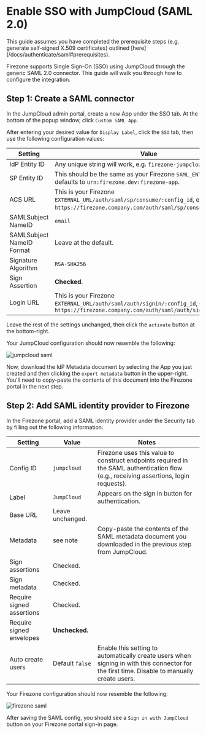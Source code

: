
# Enable SSO with JumpCloud (SAML 2.0)

<Alert color="info">
  This guide assumes you have completed the prerequisite steps (e.g. generate
  self-signed X.509 certificates) outlined
  [here](/docs/authenticate/saml#prerequisites).
</Alert>

Firezone supports Single Sign-On (SSO) using JumpCloud through the generic SAML
2.0 connector. This guide will walk you through how to configure the
integration.

## Step 1: Create a SAML connector

In the JumpCloud admin portal, create a new App under the SSO tab. At the bottom
of the popup window, click `Custom SAML App`.

After entering your desired value for `Display Label`, click the `SSO` tab, then
use the following configuration values:

| Setting                   | Value                                                                                                                                      |
| ------------------------- | ------------------------------------------------------------------------------------------------------------------------------------------ |
| IdP Entity ID             | Any unique string will work, e.g. `firezone-jumpcloud`.                                                                                    |
| SP Entity ID              | This should be the same as your Firezone `SAML_ENTITY_ID`, defaults to `urn:firezone.dev:firezone-app`.                                    |
| ACS URL                   | This is your Firezone `EXTERNAL_URL/auth/saml/sp/consume/:config_id`, e.g. `https://firezone.company.com/auth/saml/sp/consume/jumpcloud`.  |
| SAMLSubject NameID        | `email`                                                                                                                                    |
| SAMLSubject NameID Format | Leave at the default.                                                                                                                      |
| Signature Algorithm       | `RSA-SHA256`                                                                                                                               |
| Sign Assertion            | **Checked**.                                                                                                                               |
| Login URL                 | This is your Firezone `EXTERNAL_URL/auth/saml/auth/signin/:config_id`, e.g. `https://firezone.company.com/auth/saml/auth/signin/jumpcloud` |

Leave the rest of the settings unchanged, then click the `activate` button at
the bottom-right.

Your JumpCloud configuration should now resemble the following:

<Image className="mx-auto"
  alt="jumpcloud saml"
  width={960}
  height={540}
  src="/images/jumpcloud-saml.png"
/>

Now, download the IdP Metadata document by selecting the App you just created
and then clicking the `export metadata` button in the upper-right. You'll need
to copy-paste the contents of this document into the Firezone portal in the next
step.

## Step 2: Add SAML identity provider to Firezone

In the Firezone portal, add a SAML identity provider under the Security tab by
filling out the following information:

| Setting                   | Value            | Notes                                                                                                                                       |
| ------------------------- | ---------------- | ------------------------------------------------------------------------------------------------------------------------------------------- |
| Config ID                 | `jumpcloud`      | Firezone uses this value to construct endpoints required in the SAML authentication flow (e.g., receiving assertions, login requests).      |
| Label                     | `JumpCloud`      | Appears on the sign in button for authentication.                                                                                           |
| Base URL                  | Leave unchanged. |                                                                                                                                             |
| Metadata                  | see note         | Copy-paste the contents of the SAML metadata document you downloaded in the previous step from JumpCloud.                                   |
| Sign assertions           | Checked.         |                                                                                                                                             |
| Sign metadata             | Checked.         |                                                                                                                                             |
| Require signed assertions | Checked.         |                                                                                                                                             |
| Require signed envelopes  | **Unchecked.**   |                                                                                                                                             |
| Auto create users         | Default `false`  | Enable this setting to automatically create users when signing in with this connector for the first time. Disable to manually create users. |

Your Firezone configuration should now resemble the following:

<Image className="mx-auto"
  alt="firezone saml"
  width={960}
  height={540}
  src="/images/firezone-saml.png"
/>

After saving the SAML config, you should see a `Sign in with JumpCloud` button
on your Firezone portal sign-in page.
